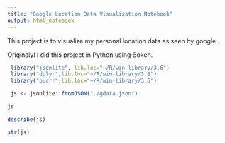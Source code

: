 ```yaml
---
title: "Google Location Data Visualization Notebook"
output: html_notebook
---
```


This project is to visualize my personal location data as seen by google.

Originalyl I did this project in Python using Bokeh.

```r
 library("jsonlite", lib.loc="~/R/win-library/3.6")
 library("dplyr",lib.loc="~/R/win-library/3.6")
 library("purrr",lib.loc="~/R/win-library/3.6")     

```



```r
 js <- jsonlite::fromJSON("./gdata.json")

```

```r
js

```


```r

describe(js)

```

```r
str(js)
```

